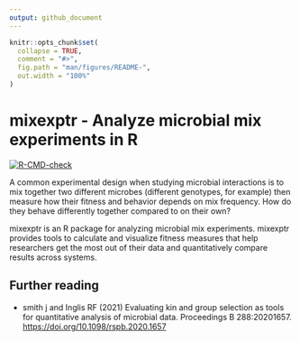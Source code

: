 ```yaml
---
output: github_document
---
```


<!-- README.md is generated from README.Rmd. Please edit that file -->

```r
knitr::opts_chunk$set(
  collapse = TRUE,
  comment = "#>",
  fig.path = "man/figures/README-",
  out.width = "100%"
)
```

# mixexptr - Analyze microbial mix experiments in R

<!-- badges: start -->
[![R-CMD-check](https://github.com/matryoshkev/mixexptr/actions/workflows/R-CMD-check.yaml/badge.svg)](https://github.com/matryoshkev/mixexptr/actions/workflows/R-CMD-check.yaml)
<!-- badges: end -->

A common experimental design when studying microbial interactions is to mix together two different microbes (different genotypes, for example) then measure how their fitness and behavior depends on mix frequency. How do they behave differently together compared to on their own? 

mixexptr is an R package for analyzing microbial mix experiments. mixexptr provides tools to calculate and visualize fitness measures that help researchers get the most out of their data and quantitatively compare results across systems. 

## Further reading

* smith j and Inglis RF (2021) Evaluating kin and group selection as tools for quantitative analysis of microbial data. Proceedings B 288:20201657. [https://doi.org/10.1098/rspb.2020.1657](https://doi.org/10.1098/rspb.2020.1657)

<!--
## Installation

You can install the development version of mixexptr from [GitHub](https://github.com/) with:

``` r
# install.packages("pak")
# pak::pak("matryoshkev/mixexptr")
```

## Example

This is a basic example which shows you how to solve a common problem:

```r
# library(mixexptr)
## basic example code
```

What is special about using `README.Rmd` instead of just `README.md`? You can include R chunks like so:

```r
# summary(cars)
```

You'll still need to render `README.Rmd` regularly, to keep `README.md` up-to-date. `devtools::build_readme()` is handy for this.

You can also embed plots, for example:

```r
# plot(pressure)
```

In that case, don't forget to commit and push the resulting figure files, so they display on GitHub and CRAN.
-->
